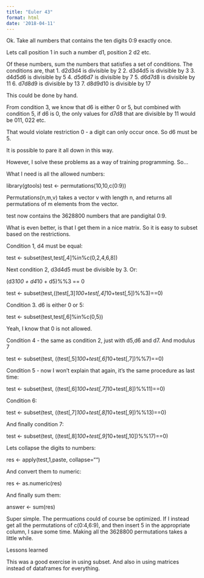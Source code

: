 ```yaml
---
title: "Euler 43"
format: html
date: '2018-04-11'
---
```


Ok. Take all numbers that contains the ten digits 0:9 exactly once.

Lets call position 1 in such a number d1, position 2 d2 etc.

Of these numbers, sum the numbers that satisfies a set of conditions.
The conditions are, that
1. d2d3d4 is divisible by 2
2. d3d4d5 is divisible by 3
3. d4d5d6 is divisible by 5
4. d5d6d7 is divisible by 7
5. d6d7d8 is divisible by 11
6. d7d8d9 is divisible by 13
7. d8d9d10 is divisible by 17

This could be done by hand.

From condition 3, we know that d6 is either 0 or 5, but combined with condition 5, if d6 is 0,
the only values for d7d8 that are divisible by 11 would be 011, 022 etc.

That would violate restriction 0 - a digit can only occur once. So d6 must be 5.

It is possible to pare it all down in this way.

However, I solve these problems as a way of training programming. So…

What I need is all the allowed numbers:

library(gtools)
test <- permutations(10,10,c(0:9))


Permutations(n,m,v) takes a vector v with length n, and returns all permutations of m elements from the vector.

test now contains the 3628800 numbers that are pandigital 0:9.

What is even better, is that I get them in a nice matrix. So it is easy to subset based on the restrictions.

Condition 1, d4 must be equal:

test <- subset(test,test[,4]%in%c(0,2,4,6,8))


Next condition 2, d3d4d5 must be divisible by 3. Or:

(d3*100 + d4*10 + d5)%%3 == 0

test <- subset(test,((test[,3]*100+test[,4]*10+test[,5])%%3)==0)


Condition 3. d6 is either 0 or 5:

test <- subset(test,test[,6]%in%c(0,5))


Yeah, I know that 0 is not allowed.

Condition 4 - the same as condition 2, just with d5,d6 and d7. And modulus 7

test <- subset(test, ((test[,5]*100+test[,6]*10+test[,7])%%7)==0)


Condition 5 - now I won't explain that again, it's the same procedure as last time:

test <- subset(test, ((test[,6]*100+test[,7]*10+test[,8])%%11)==0)


Condition 6:

test <- subset(test, ((test[,7]*100+test[,8]*10+test[,9])%%13)==0)


And finally condition 7:

test <- subset(test, ((test[,8]*100+test[,9]*10+test[,10])%%17)==0)


Lets collapse the digits to numbers:

res <- apply(test,1,paste, collapse="")


And convert them to numeric:

res <- as.numeric(res)


And finally sum them:

answer <- sum(res)


Super simple. The permuations could of course be optimized. If I instead get all the permutations of c(0:4,6:9), and then insert
5 in the appropriate column, I save some time. Making all the 3628800 permutations takes a little while.

Lessons learned

This was a good exercise in using subset. And also in using matrices instead of dataframes for everything.